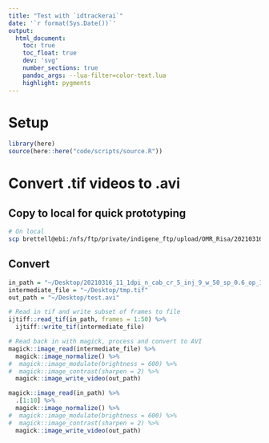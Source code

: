 ```yaml
---
title: "Test with `idtrackerai`"
date: '`r format(Sys.Date())`'
output:
  html_document:
    toc: true
    toc_float: true
    dev: 'svg'
    number_sections: true
    pandoc_args: --lua-filter=color-text.lua
    highlight: pygments  
---
```


# Setup

```r
library(here)
source(here::here("code/scripts/source.R"))
```

# Convert .tif videos to .avi

## Copy to local for quick prototyping

```bash
# On local
scp brettell@ebi:/nfs/ftp/private/indigene_ftp/upload/OMR_Risa/20210316_11_1dpi_n_cab_cr_5_inj_9_w_50_sp_0.6_op_100_WB_1_MMStack_Default.ome.tif ~/Desktop
```

## Convert

```r
in_path = "~/Desktop/20210316_11_1dpi_n_cab_cr_5_inj_9_w_50_sp_0.6_op_100_WB_1_MMStack_Default.ome.tif"
intermediate_file = "~/Desktop/tmp.tif"
out_path = "~/Desktop/test.avi"

# Read in tif and write subset of frames to file
ijtiff::read_tif(in_path, frames = 1:50) %>% 
  ijtiff::write_tif(intermediate_file)

# Read back in with magick, process and convert to AVI
magick::image_read(intermediate_file) %>% 
  magick::image_normalize() %>% 
#  magick::image_modulate(brightness = 600) %>% 
#  magick::image_contrast(sharpen = 2) %>% 
  magick::image_write_video(out_path)

magick::image_read(in_path) %>% 
  .[1:10] %>% 
  magick::image_normalize() %>% 
#  magick::image_modulate(brightness = 600) %>% 
#  magick::image_contrast(sharpen = 2) %>% 
  magick::image_write_video(out_path)

```


